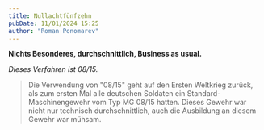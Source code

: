 ```yaml
---
title: Nullachtfünfzehn
pubDate: 11/01/2024 15:25
author: "Roman Ponomarev"
---
```


**Nichts Besonderes, durchschnittlich, Business as usual.**

_Dieses Verfahren ist 08/15._

> Die Verwendung von "08/15" geht auf den Ersten Weltkrieg zurück, als zum
> ersten Mal alle deutschen Soldaten ein Standard-Maschinengewehr vom Typ MG
> 08/15 hatten. Dieses Gewehr war nicht nur technisch durchschnittlich, auch die
> Ausbildung an diesem Gewehr war mühsam.

